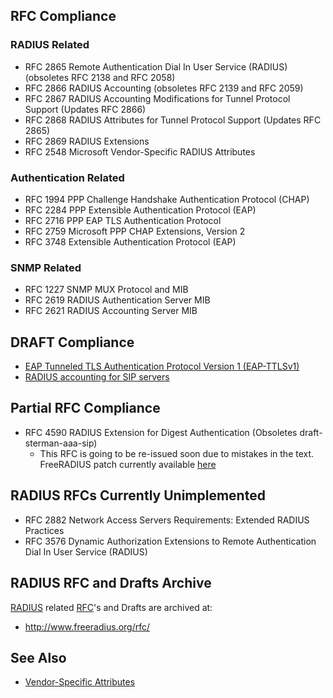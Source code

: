 ==RFC Compliance==
===RADIUS Related===
* RFC 2865 Remote Authentication Dial In User Service (RADIUS) (obsoletes RFC 2138 and RFC 2058)
* RFC 2866 RADIUS Accounting (obsoletes RFC 2139 and RFC 2059)
* RFC 2867 RADIUS Accounting Modifications for Tunnel Protocol Support (Updates RFC 2866)
* RFC 2868 RADIUS Attributes for Tunnel Protocol Support (Updates RFC 2865)
* RFC 2869 RADIUS Extensions
* RFC 2548 Microsoft Vendor-Specific RADIUS Attributes

===Authentication Related===
* RFC 1994 PPP Challenge Handshake Authentication Protocol (CHAP)
* RFC 2284 PPP Extensible Authentication Protocol (EAP)
* RFC 2716 PPP EAP TLS Authentication Protocol
* RFC 2759 Microsoft PPP CHAP Extensions, Version 2
* RFC 3748 Extensible Authentication Protocol (EAP)

===SNMP Related===
* RFC 1227 SNMP MUX Protocol and MIB
* RFC 2619 RADIUS Authentication Server MIB
* RFC 2621 RADIUS Accounting Server MIB

==DRAFT Compliance==
* [http://tools.ietf.org/wg/eap/draft-funk-eap-ttls-v1-01.txt  EAP Tunneled TLS Authentication Protocol Version 1 (EAP-TTLSv1)]
* [http://www.freeradius.org/rfc/draft-schulzrinne-sipping-radius-accounting-00.txt RADIUS accounting for SIP servers]

==Partial RFC Compliance==
* RFC 4590 RADIUS Extension for Digest Authentication (Obsoletes draft-sterman-aaa-sip)
** This RFC is going to be re-issued soon due to mistakes in the text. FreeRADIUS patch currently available [http://bugs.freeradius.org/show_bug.cgi?id=391 here]

==RADIUS RFCs Currently Unimplemented==
* RFC 2882 Network Access Servers Requirements: Extended RADIUS Practices
* RFC 3576 Dynamic Authorization Extensions to Remote Authentication Dial In User Service (RADIUS)

==RADIUS RFC and Drafts Archive==
[[RADIUS]] related [[RFC]]'s and Drafts are archived at:
* http://www.freeradius.org/rfc/

==See Also==
* [[Vendor-Specific Attributes]]